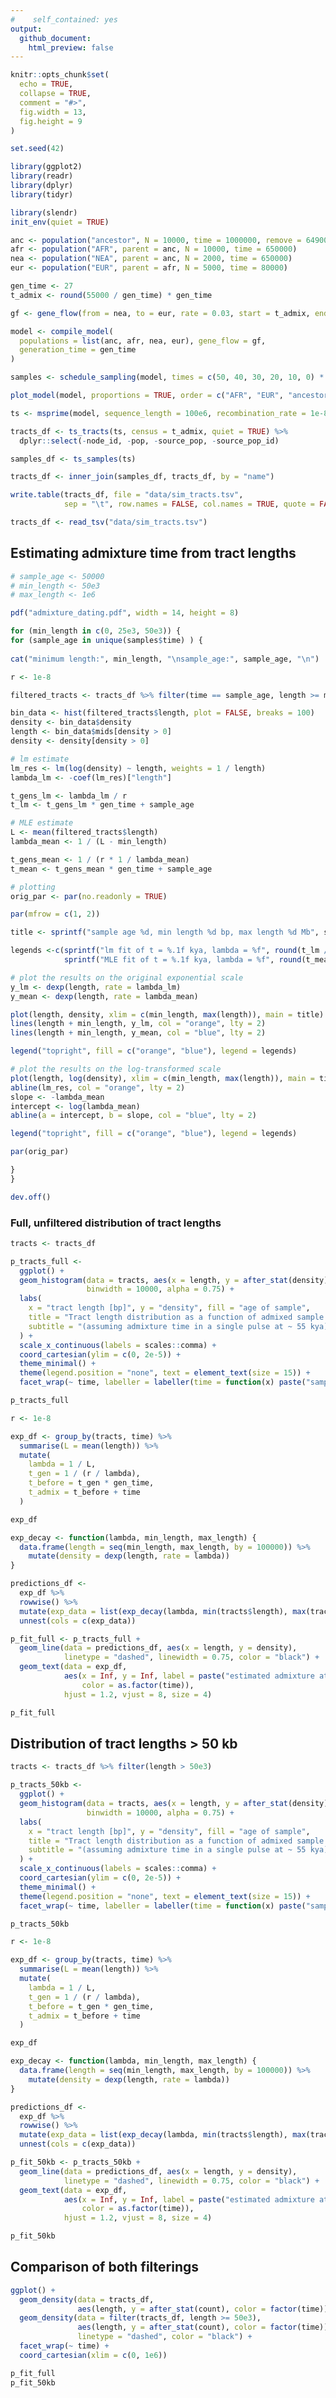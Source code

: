 ```yaml
---
#    self_contained: yes
output:
  github_document:
    html_preview: false
---
```


```r
knitr::opts_chunk$set(
  echo = TRUE,
  collapse = TRUE,
  comment = "#>",
  fig.width = 13,
  fig.height = 9 
)

set.seed(42)
```

```r
library(ggplot2)
library(readr)
library(dplyr)
library(tidyr)

library(slendr)
init_env(quiet = TRUE)
```

```r
anc <- population("ancestor", N = 10000, time = 1000000, remove = 649000)
afr <- population("AFR", parent = anc, N = 10000, time = 650000)
nea <- population("NEA", parent = anc, N = 2000, time = 650000)
eur <- population("EUR", parent = afr, N = 5000, time = 80000)

gen_time <- 27
t_admix <- round(55000 / gen_time) * gen_time

gf <- gene_flow(from = nea, to = eur, rate = 0.03, start = t_admix, end = t_admix - gen_time)

model <- compile_model(
  populations = list(anc, afr, nea, eur), gene_flow = gf,
  generation_time = gen_time
)

samples <- schedule_sampling(model, times = c(50, 40, 30, 20, 10, 0) * 1e3, list(eur, 10))

plot_model(model, proportions = TRUE, order = c("AFR", "EUR", "ancestor", "NEA"))
```

```r
ts <- msprime(model, sequence_length = 100e6, recombination_rate = 1e-8, samples = samples, random_seed = 42)

tracts_df <- ts_tracts(ts, census = t_admix, quiet = TRUE) %>%
  dplyr::select(-node_id, -pop, -source_pop, -source_pop_id)

samples_df <- ts_samples(ts)

tracts_df <- inner_join(samples_df, tracts_df, by = "name")

write.table(tracts_df, file = "data/sim_tracts.tsv",
            sep = "\t", row.names = FALSE, col.names = TRUE, quote = FALSE)
```

```r
tracts_df <- read_tsv("data/sim_tracts.tsv")
```

## Estimating admixture time from tract lengths

```r
# sample_age <- 50000
# min_length <- 50e3
# max_length <- 1e6

pdf("admixture_dating.pdf", width = 14, height = 8)

for (min_length in c(0, 25e3, 50e3)) {
for (sample_age in unique(samples$time) ) {
  
cat("minimum length:", min_length, "\nsample_age:", sample_age, "\n")

r <- 1e-8

filtered_tracts <- tracts_df %>% filter(time == sample_age, length >= min_length, length <= max_length)

bin_data <- hist(filtered_tracts$length, plot = FALSE, breaks = 100)
density <- bin_data$density
length <- bin_data$mids[density > 0]
density <- density[density > 0]

# lm estimate
lm_res <- lm(log(density) ~ length, weights = 1 / length)
lambda_lm <- -coef(lm_res)["length"]

t_gens_lm <- lambda_lm / r
t_lm <- t_gens_lm * gen_time + sample_age

# MLE estimate
L <- mean(filtered_tracts$length)
lambda_mean <- 1 / (L - min_length)

t_gens_mean <- 1 / (r * 1 / lambda_mean)
t_mean <- t_gens_mean * gen_time + sample_age

# plotting
orig_par <- par(no.readonly = TRUE)

par(mfrow = c(1, 2))

title <- sprintf("sample age %d, min length %d bp, max length %d Mb", sample_age, min_length, max_length / 1e6)

legends <-c(sprintf("lm fit of t = %.1f kya, lambda = %f", round(t_lm / 1e3, 1), lambda_lm),
            sprintf("MLE fit of t = %.1f kya, lambda = %f", round(t_mean / 1e3, 1), lambda_mean))

# plot the results on the original exponential scale
y_lm <- dexp(length, rate = lambda_lm)
y_mean <- dexp(length, rate = lambda_mean)

plot(length, density, xlim = c(min_length, max(length)), main = title)
lines(length + min_length, y_lm, col = "orange", lty = 2)
lines(length + min_length, y_mean, col = "blue", lty = 2)

legend("topright", fill = c("orange", "blue"), legend = legends)

# plot the results on the log-transformed scale
plot(length, log(density), xlim = c(min_length, max(length)), main = title)
abline(lm_res, col = "orange", lty = 2)
slope <- -lambda_mean
intercept <- log(lambda_mean)
abline(a = intercept, b = slope, col = "blue", lty = 2)

legend("topright", fill = c("orange", "blue"), legend = legends)

par(orig_par)

}
}

dev.off()
```

### Full, unfiltered distribution of tract lengths

```r
tracts <- tracts_df
```

```r
p_tracts_full <-
  ggplot() +
  geom_histogram(data = tracts, aes(x = length, y = after_stat(density), fill = as.factor(time)),
                 binwidth = 10000, alpha = 0.75) +
  labs(
    x = "tract length [bp]", y = "density", fill = "age of sample",
    title = "Tract length distribution as a function of admixed sample's age",
    subtitle = "(assuming admixture time in a single pulse at ~ 55 kya)"
  ) +
  scale_x_continuous(labels = scales::comma) +
  coord_cartesian(ylim = c(0, 2e-5)) +
  theme_minimal() +
  theme(legend.position = "none", text = element_text(size = 15)) +
  facet_wrap(~ time, labeller = labeller(time = function(x) paste("sample age =", x, "kya")))

p_tracts_full
```

```r
r <- 1e-8

exp_df <- group_by(tracts, time) %>%
  summarise(L = mean(length)) %>%
  mutate(
    lambda = 1 / L,
    t_gen = 1 / (r / lambda),
    t_before = t_gen * gen_time,
    t_admix = t_before + time
  )

exp_df
```

```r
exp_decay <- function(lambda, min_length, max_length) {
  data.frame(length = seq(min_length, max_length, by = 100000)) %>%
    mutate(density = dexp(length, rate = lambda))
}

predictions_df <-
  exp_df %>%
  rowwise() %>%
  mutate(exp_data = list(exp_decay(lambda, min(tracts$length), max(tracts$length)))) %>%
  unnest(cols = c(exp_data))

p_fit_full <- p_tracts_full +
  geom_line(data = predictions_df, aes(x = length, y = density),
            linetype = "dashed", linewidth = 0.75, color = "black") +
  geom_text(data = exp_df,
            aes(x = Inf, y = Inf, label = paste("estimated admixture at", round(t_admix / 1e3, 1), "kya"),
                color = as.factor(time)),
            hjust = 1.2, vjust = 8, size = 4)

p_fit_full
```

## Distribution of tract lengths > 50 kb

```r
tracts <- tracts_df %>% filter(length > 50e3)
```

```r
p_tracts_50kb <-
  ggplot() +
  geom_histogram(data = tracts, aes(x = length, y = after_stat(density), fill = as.factor(time)),
                 binwidth = 10000, alpha = 0.75) +
  labs(
    x = "tract length [bp]", y = "density", fill = "age of sample",
    title = "Tract length distribution as a function of admixed sample's age",
    subtitle = "(assuming admixture time in a single pulse at ~ 55 kya)"
  ) +
  scale_x_continuous(labels = scales::comma) +
  coord_cartesian(ylim = c(0, 2e-5)) +
  theme_minimal() +
  theme(legend.position = "none", text = element_text(size = 15)) +
  facet_wrap(~ time, labeller = labeller(time = function(x) paste("sample age =", x, "kya")))

p_tracts_50kb
```

```r
r <- 1e-8

exp_df <- group_by(tracts, time) %>%
  summarise(L = mean(length)) %>%
  mutate(
    lambda = 1 / L,
    t_gen = 1 / (r / lambda),
    t_before = t_gen * gen_time,
    t_admix = t_before + time
  )

exp_df
```

```r
exp_decay <- function(lambda, min_length, max_length) {
  data.frame(length = seq(min_length, max_length, by = 100000)) %>%
    mutate(density = dexp(length, rate = lambda))
}

predictions_df <-
  exp_df %>%
  rowwise() %>%
  mutate(exp_data = list(exp_decay(lambda, min(tracts$length), max(tracts$length)))) %>%
  unnest(cols = c(exp_data))

p_fit_50kb <- p_tracts_50kb +
  geom_line(data = predictions_df, aes(x = length, y = density),
            linetype = "dashed", linewidth = 0.75, color = "black") +
  geom_text(data = exp_df,
            aes(x = Inf, y = Inf, label = paste("estimated admixture at", round(t_admix / 1e3, 1), "kya"),
                color = as.factor(time)),
            hjust = 1.2, vjust = 8, size = 4)

p_fit_50kb
```

## Comparison of both filterings

```r
ggplot() +
  geom_density(data = tracts_df,
               aes(length, y = after_stat(count), color = factor(time))) +
  geom_density(data = filter(tracts_df, length >= 50e3),
               aes(length, y = after_stat(count), color = factor(time)),
               linetype = "dashed", color = "black") +
  facet_wrap(~ time) +
  coord_cartesian(xlim = c(0, 1e6))
```

```r
p_fit_full
p_fit_50kb
```


<!-- ```{r} -->
<!-- bins <- sort(unique(tracts_df$bin)) -->
<!-- counts <- as.integer(table(tracts_df$bin)) -->

<!-- plot(bins, counts, xlab = "Neanderthal tract length bin", ylab = "count of tracts in bin") -->
<!-- ``` -->
